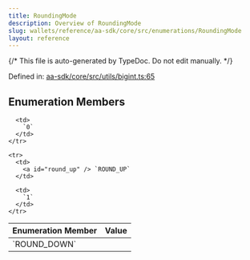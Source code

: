 ```yaml
---
title: RoundingMode
description: Overview of RoundingMode
slug: wallets/reference/aa-sdk/core/src/enumerations/RoundingMode
layout: reference
---
```


{/* This file is auto-generated by TypeDoc. Do not edit manually. */}

Defined in: [aa-sdk/core/src/utils/bigint.ts:65](https://github.com/alchemyplatform/aa-sdk/blob/9f926c402d1661309abbf8eae8431e52e8c5e53f/aa-sdk/core/src/utils/bigint.ts#L65)

## Enumeration Members

<table>
  <thead>
    <tr>
      <th align="left">Enumeration Member</th>
      <th align="left">Value</th>
    </tr>
  </thead>

  <tbody>
    <tr>
      <td>
        <a id="round_down" /> `ROUND_DOWN`
      </td>

      <td>
        `0`
      </td>
    </tr>

    <tr>
      <td>
        <a id="round_up" /> `ROUND_UP`
      </td>

      <td>
        `1`
      </td>
    </tr>

  </tbody>
</table>
